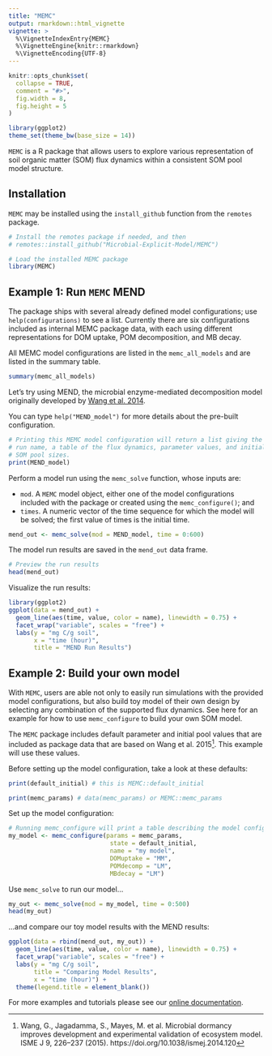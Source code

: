 ```yaml
---
title: "MEMC"
output: rmarkdown::html_vignette
vignette: >
  %\VignetteIndexEntry{MEMC}
  %\VignetteEngine{knitr::rmarkdown}
  %\VignetteEncoding{UTF-8}
---
```


```r
knitr::opts_chunk$set(
  collapse = TRUE,
  comment = "#>", 
  fig.width = 8, 
  fig.height = 5
)

library(ggplot2)
theme_set(theme_bw(base_size = 14))
```

`MEMC` is a R package that allows users to explore various
representation of soil organic matter (SOM) flux dynamics within a
consistent SOM pool model structure.

## Installation

`MEMC` may be installed using the `install_github` function from 
the `remotes` package. 

```r
# Install the remotes package if needed, and then
# remotes::install_github("Microbial-Explicit-Model/MEMC") 

# Load the installed MEMC package
library(MEMC)
```

## Example 1: Run `MEMC` MEND 

The package ships with several already defined model configurations; use `help(configurations)` to see a list. Currently there are six configurations 
included as internal MEMC package data, with each using different 
representations for DOM uptake, POM decomposition, and MB decay.

All MEMC model configurations are listed in the `memc_all_models` and are listed in the summary table. 

```r
summary(memc_all_models)
```

Let's try using MEND, the microbial enzyme-mediated decomposition model 
originally developed by 
[Wang et al. 2014](https://doi.org/10.1371/journal.pone.0089252).

You can type `help("MEND_model")` for more details about the pre-built configuration.

```r
# Printing this MEMC model configuration will return a list giving the 
# run name, a table of the flux dynamics, parameter values, and initial
# SOM pool sizes. 
print(MEND_model)
```

Perform a model run using the `memc_solve` function, whose inputs are: 

* `mod`. A `MEMC` model object, either one of the model configurations 
included with the package or created using the `memc_configure()`; and 
* `times`. A numeric vector of the time sequence for which the model will be
solved; the first value of times is the initial time. 

```r
mend_out <- memc_solve(mod = MEND_model, time = 0:600)
```

The model run results are saved in the `mend_out` data frame. 

```r
# Preview the run results
head(mend_out)
```

Visualize the run results:

```r
library(ggplot2)
ggplot(data = mend_out) + 
  geom_line(aes(time, value, color = name), linewidth = 0.75) + 
  facet_wrap("variable", scales = "free") + 
  labs(y = "mg C/g soil", 
       x = "time (hour)", 
       title = "MEND Run Results")
```

## Example 2: Build your own model 

With `MEMC`, users are able not only to easily run simulations with the
provided model configurations, but also build toy model of their own
design by selecting any combination of the supported flux dynamics. See
here for an example for how to use `memc_configure` to build your own
SOM model.

The `MEMC` package includes default parameter and initial pool values
that are included as package data that are based on Wang et al.
2015^[Wang, G., Jagadamma, S., Mayes, M. et al. Microbial dormancy
improves development and experimental validation of ecosystem model.
ISME J 9, 226–237 (2015). https://doi.org/10.1038/ismej.2014.120]. This
example will use these values.

Before setting up the model configuration, take a look at these defaults:

```r
print(default_initial) # this is MEMC::default_initial
```


```r
print(memc_params) # data(memc_params) or MEMC::memc_params
```

Set up the model configuration:

```r
# Running memc_configure will print a table describing the model configuration. 
my_model <- memc_configure(params = memc_params, 
                            state = default_initial, 
                            name = "my model", 
                            DOMuptake = "MM", 
                            POMdecomp = "LM", 
                            MBdecay = "LM")
```

Use `memc_solve` to run our model...

```r
my_out <- memc_solve(mod = my_model, time = 0:500)
head(my_out)
```

...and compare our toy model results with the MEND results:

```r
ggplot(data = rbind(mend_out, my_out)) + 
  geom_line(aes(time, value, color = name), linewidth = 0.75) + 
  facet_wrap("variable", scales = "free") + 
  labs(y = "mg C/g soil", 
       title = "Comparing Model Results", 
       x = "time (hour)") +
  theme(legend.title = element_blank())
```

For more examples and tutorials please see our [online documentation](https://microbial-explicit-model.github.io/MEMC/).
